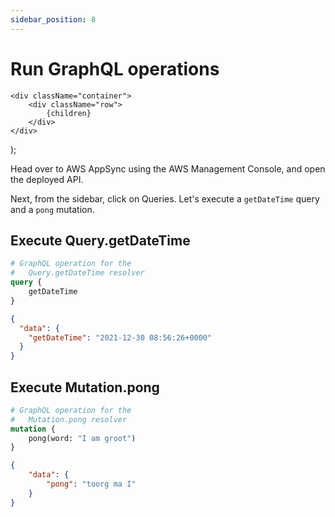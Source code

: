 ```yaml
---
sidebar_position: 8
---
```


# Run GraphQL operations



    <div className="container">
        <div className="row">
            {children}
        </div>
    </div>
);

Head over to AWS AppSync using the AWS Management Console, and open the deployed API.

<!-- ![AWS AppSync](../../static/img/aws-appsync.png) -->

Next, from the sidebar, click on Queries. Let's execute a `getDateTime` query and a
`pong` mutation. 

## Execute Query.getDateTime

<Row>
<div className="col col--5">

```graphql title="Operation"
# GraphQL operation for the
#   Query.getDateTime resolver
query {
    getDateTime
}
```

</div>
<div className="col col--7">

```json title="Result"
{
  "data": {
    "getDateTime": "2021-12-30 08:56:26+0000"
  }
}
```

</div>
</Row>


## Execute Mutation.pong


<Row>
<div className="col col--5">

```graphql title="Operation"
# GraphQL operation for the
#   Mutation.pong resolver
mutation {
    pong(word: "I am groot")
}
```

</div>
<div className="col col--7">

```json title="Result"
{
    "data": {
        "pong": "toorg ma I"
    }
}
```

</div>
</Row>

<!-- ![AWS Appsync getDateTime](../../static/img/aws-appsync-getdatetime.png) -->